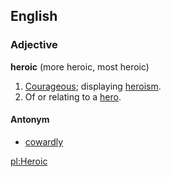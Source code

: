 ==English==

===Adjective===

'''heroic''' (more heroic, most heroic)

#[[Courageous]]; displaying [[heroism]].
#Of or relating to a [[hero]].

====Antonym====
*[[cowardly]]

[[pl:Heroic]]
